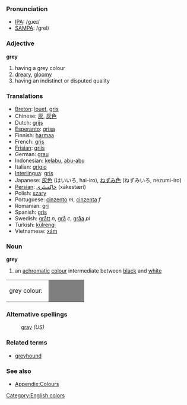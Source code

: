 ===Pronunciation===
*[[w:IPA|IPA]]: /gɹeɪ/
*[[w:SAMPA|SAMPA]]: /greI/
===Adjective===
'''grey'''

#having a grey colour
#[[dreary]], [[gloomy]]
#having an indistinct or disputed quality

===Translations===
* [[Breton]]: [[louet]], [[gris]]
* Chinese: [[灰]], [[灰色]]
* Dutch: [[grijs]]
* [[Esperanto]]: [[grisa]]
* Finnish: [[harmaa]]
* French: [[gris]]
* [[Frisian]]: [[griis]]
* German: [[grau]]
* Indonesian: [[kelabu]], [[abu|abu-abu]]
* Italian: [[grigio]]
* [[Interlingua]]: [[gris]]
* Japanese: [[灰色]] (はいいろ, hai-iro), [[ねずみ色]] (ねずみいろ, nezumi-iro)
* [[Persian]]: [[خاكِستَری]] (xākestæri)
* Polish: [[szary]]
* Portuguese: [[cinzento]] ''m'', [[cinzenta]] ''f''
* Romanian: [[gri]]
* Spanish: [[gris]]
* Swedish: [[grått]] ''n'', [[grå]] ''c'', [[gråa]] ''pl''
* Turkish: [[külrengi]]
* Vietnamese: [[xám]]

===Noun===
'''grey'''
#an [[achromatic]] [[colour]] intermediate between [[black]] and [[white]]
<table><tr><td>grey colour: &nbsp;</td>
<td bgcolor="#7F7F7F" width="80">&nbsp; </td></tr></table>

===Alternative spellings===
:[[gray]] ''(US)''

===Related terms===
*[[greyhound]]

===See also===
*[[Wiktionary_Appendix:Colours|Appendix:Colours]]

[[Category:English colors]]